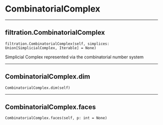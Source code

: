# CombinatorialComplex

 --- 

## filtration.CombinatorialComplex { #filtration.CombinatorialComplex }

`filtration.CombinatorialComplex(self, simplices: Union[SimplicialComplex, Iterable] = None)`

Simplicial Complex represented via the combinatorial number system

 --- 

## CombinatorialComplex.dim { #CombinatorialComplex.dim }

`CombinatorialComplex.dim(self)`

 --- 

## CombinatorialComplex.faces { #CombinatorialComplex.faces }

`CombinatorialComplex.faces(self, p: int = None)`